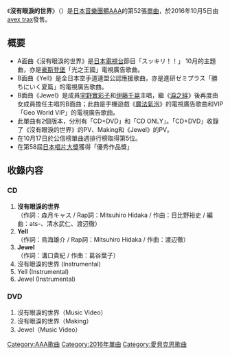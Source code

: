 {{unreferenced|time=2016-08-21T23:58:20+00:00}}
{{Infobox Single
| Name           = 沒有眼淚的世界
| Cover          = AAA - Namida no nai Sekai DVD.jpg
| Artist         = [[AAA_(團體)|AAA]]
| Album          = [[WAY_OF_GLORY|WAY OF GLORY]]
| A-side         = 沒有眼淚的世界
| B-side         = Yell<br/>Jewel
| Released       = 2016年10月5日
| Format         = [[單曲|單曲]]
| Recorded       = 2016年<br/>{{JPN}}
| Genre          = [[J-POP|J-POP]]
| Lenght         =
| Label          = [[avex_trax|avex trax]]
| Writer         = 
| Producer       = [[masato_max_matsuura|masato max matsuura]]
| Certification  = 
| Chart position = * 週間最高排名第5位<small>（[[Oricon公信榜|Oricon]]）</small>
* 2016年10月度月排名第13名
| Last single    = [[NEW_(AAA單曲)|NEW]]<br/>（2016年）
| This single    = '''沒有眼淚的世界'''<br/>（2016年）
| Next single    = [[MAGIC_(AAA單曲)|MAGIC]]<br/>（2017年）
| Misc           =
}}

《'''沒有眼淚的世界'''》（{{lang|ja|涙のない世界}}）是[[日本|日本]][[音樂團體|音樂團體]][[AAA_(團體)|AAA]]的第52張[[單曲|單曲]]，於2016年10月5日由[[avex_trax|avex trax]]發售。

== 概要 ==
* A面曲《沒有眼淚的世界》是[[日本電視台|日本電視台]]節目「スッキリ！！」 10月的主題曲，亦是[[豪斯登堡|豪斯登堡]]「光之王國」電視廣告歌曲。
* B面曲《Yell》是全日本空手道連盟公認應援歌曲，亦是進研ゼミプラス「勝ちにいく夏篇」的電視廣告歌曲。
* B面曲《Jewel》是成員[[宇野實彩子|宇野實彩子]]和[[伊藤千晃|伊藤千晃]]主唱，繼《[[Heart_and_Soul_(AAA單曲)|淚之絆]]》後再度由女成員擔任主唱的B面曲；此曲是手機遊戲《[[魔法氣泡|魔法氣泡]]》的電視廣告歌曲和VIP「Geo World VIP」的電視廣告歌曲。
* 此單曲有2個版本，分別有「CD+DVD」和「CD ONLY」。「CD+DVD」收錄了《沒有眼淚的世界》的PV、Making和《Jewel》的PV。
* 在10月17日於公信榜單曲週排行榜取得第5位。
* 在第58屆[[日本唱片大獎|日本唱片大獎]]獲得「優秀作品獎」

== 收錄内容 ==
===CD===
# '''沒有眼淚的世界'''<br/>（作詞：森月キャス / Rap詞：Mitsuhiro Hidaka / 作曲：日比野裕史 / 編曲：ats-、清水武仁、渡辺徹）
# '''Yell'''<br/>（作詞：鳥海雄介 / Rap詞：Mitsuhiro Hidaka / 作曲：渡辺徹）
# '''Jewel'''<br/>（作詞：溝口貴紀 / 作曲：葛谷葉子）
# 沒有眼淚的世界 (Instrumental)
# Yell (Instrumental)
# Jewel (Instrumental)

===DVD===
# 沒有眼淚的世界（Music Video）
# 沒有眼淚的世界（Making）
# Jewel（Music Video）

{{AAA}}

{{DEFAULTSORT:Namida no nai Sekai}}
[[Category:AAA歌曲|Category:AAA歌曲]]
[[Category:2016年單曲|Category:2016年單曲]]
[[Category:愛貝克思歌曲|Category:愛貝克思歌曲]]